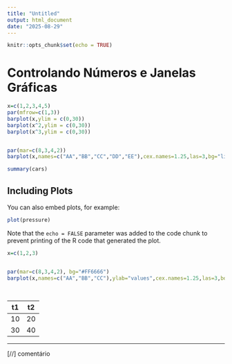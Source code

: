 ```yaml
---
title: "Untitled"
output: html_document
date: "2025-08-29"
---
```


```r
knitr::opts_chunk$set(echo = TRUE)
```

# Controlando Números e Janelas Gráficas

```r
x=c(1,2,3,4,5)
par(mfrow=c(1,3))
barplot(x,ylim = c(0,30))
barplot(x^2,ylim = c(0,30))
barplot(x^3,ylim = c(0,30))


par(mar=c(8,3,4,2))
barplot(x,names=c("AA","BB","CC","DD","EE"),cex.names=1.25,las=3,bg="lightblue",border = NA,col="blue3")

```

```r
summary(cars)
```

## Including Plots

You can also embed plots, for example:

```r
plot(pressure)
```

Note that the `echo = FALSE` parameter was added to the code chunk to prevent printing of the R code that generated the plot.

```r
x=c(1,2,3)


par(mar=c(8,3,4,2), bg="#FF6666")
barplot(x,names=c("AA","BB","CC"),ylab="values",cex.names=1.25,las=3,border = NA,col="blue3",horiz = T)




```

| t1  | t2  |
|:---:|:---:|
| 10  | 20  |
| 30  | 40  |

------------------------------------------------------------------------

[//] comentário
